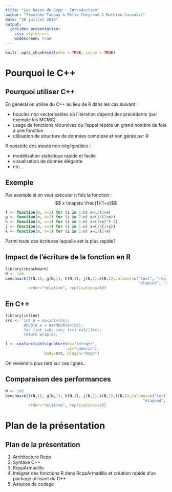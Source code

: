 ```yaml
---
title: "Les bases de Rcpp - Introduction"
author: "Timothée Tabouy & Félix Cheysson & Mathieu Carmassi"
date: "20 juillet 2018"
output: 
  ioslides_presentation:
    css: styles.css
    widescreen: true
---
```


```r
knitr::opts_chunk$set(echo = TRUE, cache = TRUE)
```

Pourquoi le C++
====================================

## Pourquoi utiliser C++

En général on utilise du C++ au lieu de R dans les cas suivant :

- boucles non vectorisables où l'itération dépend des précédents (par exemple les MCMC)
- usage de fonctions récursives ou l'appel répété un grand nombre de fois à une fonction
- utilisation de structure de données complexe et non gérée par R

R possède des atouts non négligeables :

- modélisation statistique rapide et facile
- visualisation de donnée élégante
- etc...


## Exemple

Par exemple si on veut exécuter n fois la fonction :
$$ x \mapsto \frac{1}{1+x}$$

```r
f <- function(n, x=1) for (i in 1:n) x=1/(1+x)
g <- function(n, x=1) for (i in 1:n) x=(1/(1+x))
h <- function(n, x=1) for (i in 1:n) x=(1+x)^(-1)
j <- function(n, x=1) for (i in 1:n) x={1/{1+x}}
k <- function(n, x=1) for (i in 1:n) x=1/{1+x}
```

Parmi toute ces écritures laquelle est la plus rapide?

## Impact de l'écriture de la fonction en R

```r
library(rbenchmark)
N <- 1e6
benchmark(f(N,1), g(N,1), h(N,1), j(N,1),k(N,1),columns=c("test", "replications",
                                                          "elapsed", "relative"),
          order="relative", replications=10)
```


## En C++

```r
library(inline)
src <- 'int n = as<int>(ns);
        double x = as<double>(xs);
        for (int i=0; i<n; i++) x=1/(1+x);
        return wrap(x); '

l <- cxxfunction(signature(ns="integer",
                           xs="numeric"),
                 body=src, plugin="Rcpp")
```
On reviendra plus tard sur ces lignes..


## Comparaison des performances

```r
N <- 1e6
benchmark(f(N,1), g(N,1), h(N,1), j(N,1),k(N,1),l(N,1),columns=c("test", "replications",
                                                            "elapsed", "relative"),
          order="relative", replications=10)
```


Plan de la présentation
====================================

## Plan de la présentation

1. Architecture Rcpp
2. Syntaxe C++
3. RcppArmadillo
4. Intégrer des fonctions R dans RcppArmadillo et création rapide d'un package utilisant du C++
5. Astuces de codage


